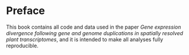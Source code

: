 
# Preface {.unnumbered}

This book contains all code and data used in the paper
*Gene expression divergence following gene and genome duplications in spatially resolved plant transcriptomes*, and it is intended to make all analyses fully reproducible.
